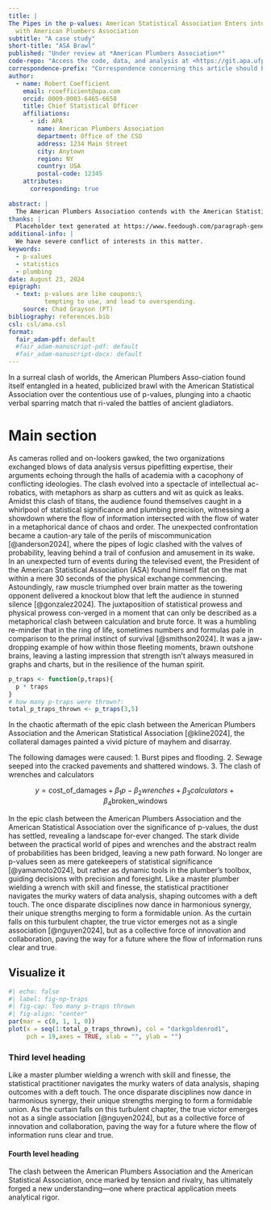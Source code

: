 ```yaml
---
title: |
The Pipes in the p-values: American Statistical Association Enters into Public Brawl \
  with American Plumbers Association
subtitle: "A case study"
short-title: "ASA Brawl"
published: "Under review at *American Plumbers Association*"
code-repo: "Access the code, data, and analysis at <https://git.apa.ufp/rcoeff/asa-brawl>"
correspondence-prefix: "Correspondence concerning this article should be addressed to"
author:
  - name: Robert Coefficient
    email: rcoefficient@apa.com
    orcid: 0009-0003-6465-6658
    title: Chief Statistical Officer
    affiliations: 
      - id: APA
        name: American Plumbers Association
        department: Office of the CSO
        address: 1234 Main Street
        city: Anytown
        region: NY
        country: USA
        postal-code: 12345
    attributes:
      corresponding: true
  
abstract: |
  The American Plumbers Association contends with the American Statistical Association over the use of *p*-values. The public brawl was televised and many statisticians were injured as a result of the pipe-throwing and p-trapping show of force of the APA.
thanks: |
  Placeholder text generated at https://www.feedough.com/paragraph-generator/.
additional-info: |
  We have severe conflict of interests in this matter.
keywords:
  - p-values
  - statistics
  - plumbing
date: August 23, 2024
epigraph:
  - text: p-values are like coupons:\
          tempting to use, and lead to overspending. 
    source: Chad Grayson (PT)
bibliography: references.bib
csl: csl/ama.csl
format:
  fair_adam-pdf: default
  #fair_adam-manuscript-pdf: default
  #fair_adam-manuscript-docx: default
---
```


In a surreal clash of worlds, the American Plumbers Asso-ciation found itself entangled in a heated, publicized brawl with the American Statistical Association over the contentious use of p-values, plunging into a chaotic verbal sparring match that ri-valed the battles of ancient gladiators. 

# Main section

As cameras rolled and on-lookers gawked, the two organizations exchanged blows of data analysis versus pipefitting expertise, their arguments echoing through the halls of academia with a cacophony of conflicting ideologies. The clash evolved into a spectacle of intellectual ac-robatics, with metaphors as sharp as cutters and wit as quick as leaks. Amidst this clash of titans, the audience found themselves caught in a whirlpool of statistical significance and plumbing precision, witnessing a showdown where the flow of information intersected with the flow of water in a metaphorical dance of chaos and order. The unexpected confrontation became a caution-ary tale of the perils of miscommunication [@anderson2024], where the pipes of logic clashed with the valves of probability, leaving behind a trail of confusion and amusement in its wake.
In an unexpected turn of events during the televised event, the President of the American Statistical Association (ASA) found himself flat on the mat within a mere 30 seconds of the physical exchange commencing. Astoundingly, raw muscle triumphed over brain matter as the towering opponent delivered a knockout blow that left the audience in stunned silence [@gonzalez2024]. The juxtaposition of statistical prowess and physical prowess con-verged in a moment that can only be described as a metaphorical clash between calculation and brute force. It was a humbling re-minder that in the ring of life, sometimes numbers and formulas pale in comparison to the primal instinct of survival [@smithson2024]. It was a jaw-dropping example of how within those fleeting moments, brawn outshone brains, leaving a lasting impression that strength isn't always measured in graphs and charts, but in the resilience of the human spirit.

```r
p_traps <- function(p,traps){
  p * traps
}
# how many p-traps were thrown?:
total_p_traps_thrown <- p_traps(3,5)
```

In the chaotic aftermath of the epic clash between the American Plumbers Association and the American Statistical Association [@kline2024], the collateral damages painted a vivid picture of mayhem and disarray.

The following damages were caused: 
1.	Burst pipes and flooding.
2.	Sewage seeped into the cracked pavements and shattered windows.
3.	The clash of wrenches and calculators

$$
y = \text{cost_of_damages} + \beta_1 p -\beta_2wrenches + \beta_3calculators + \beta_4\text{broken_windows}
$$

In the epic clash between the American Plumbers Association and the American Statistical Association over the significance of p-values, the dust has settled, revealing a landscape for-ever changed. The stark divide between the practical world of pipes and wrenches and the abstract realm of probabilities has been bridged, leaving a new path forward. No longer are p-values seen as mere gatekeepers of statistical significance [@yamamoto2024], but rather as dynamic tools in the plumber's toolbox, guiding decisions with precision and foresight. Like a master plumber wielding a wrench with skill and finesse, the statistical practitioner navigates the murky waters of data analysis, shaping outcomes with a deft touch. The once disparate disciplines now dance in harmonious synergy, their unique strengths merging to form a formidable union. As the curtain falls on this turbulent chapter, the true victor emerges not as a single association [@nguyen2024], but as a collective force of innovation and collaboration, paving the way for a future where the flow of information runs clear and true.

## Visualize it

```r
#| echo: false
#| label: fig-np-traps
#| fig-cap: Too many p-traps thrown
#| fig-align: "center"
par(mar = c(0, 1, 1, 0))
plot(x = seq(1:total_p_traps_thrown), col = "darkgoldenrod1", 
     pch = 19,axes = TRUE, xlab = "", ylab = "")
```

### Third level heading

Like a master plumber wielding a wrench with skill and finesse, the statistical practitioner navigates the murky waters of data analysis, shaping outcomes with a deft touch. The once disparate disciplines now dance in harmonious synergy, their unique strengths merging to form a formidable union. As the curtain falls on this turbulent chapter, the true victor emerges not as a single association [@nguyen2024], but as a collective force of innovation and collaboration, paving the way for a future where the flow of information runs clear and true.

#### Fourth level heading

The clash between the American Plumbers Association and the American Statistical Association, once marked by tension and rivalry, has ultimately forged a new understanding—one where practical application meets analytical rigor.